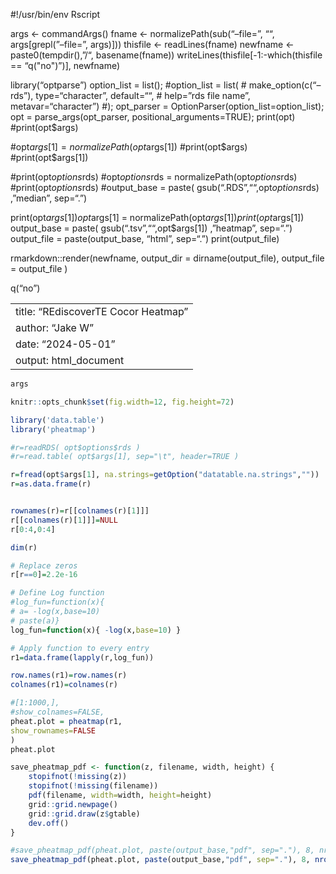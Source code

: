 #!/usr/bin/env Rscript

args <- commandArgs()
fname <- normalizePath(sub("--file=", "", args[grepl("--file=", args)]))
thisfile <- readLines(fname)
newfname <- paste0(tempdir(), "/", basename(fname))
writeLines(thisfile[-1:-which(thisfile == "q(\"no\")")], newfname)


library("optparse")
option_list = list();
#option_list = list(
#	make_option(c("--rds"), type="character", default="", 
#		help="rds file name", metavar="character")
#); 
opt_parser = OptionParser(option_list=option_list);
opt = parse_args(opt_parser, positional_arguments=TRUE);
print(opt)
#print(opt$args)

#opt$args[1] = normalizePath(opt$args[1])
#print(opt$args)
#print(opt$args[1])

#print(opt$options$rds)
#opt$options$rds = normalizePath(opt$options$rds)
#print(opt$options$rds)
#output_base = paste( gsub(".RDS","",opt$options$rds) , "median", sep=".")

print(opt$args[1])
opt$args[1] = normalizePath(opt$args[1])
print(opt$args[1])
output_base = paste( gsub(".tsv","",opt$args[1]) , "heatmap", sep=".")
output_file = paste(output_base, "html", sep=".")
print(output_file)

rmarkdown::render(newfname, output_dir = dirname(output_file), output_file = output_file )

q("no")




---
title: "REdiscoverTE Cocor Heatmap"
author: "Jake W"
date: "2024-05-01"
output: html_document
---


```r
args
```


```r
knitr::opts_chunk$set(fig.width=12, fig.height=72) 
```

```r
library('data.table')
library('pheatmap')
```




```r
#r=readRDS( opt$options$rds )
#r=read.table( opt$args[1], sep="\t", header=TRUE )

r=fread(opt$args[1], na.strings=getOption("datatable.na.strings",""))
r=as.data.frame(r)


rownames(r)=r[[colnames(r)[1]]]
r[[colnames(r)[1]]]=NULL
r[0:4,0:4]
```

```r
dim(r)
```



```r
# Replace zeros
r[r==0]=2.2e-16

# Define Log function 
#log_fun=function(x){ 
# a= -log(x,base=10)
# paste(a)}
log_fun=function(x){ -log(x,base=10) }

# Apply function to every entry
r1=data.frame(lapply(r,log_fun)) 
```



```r
row.names(r1)=row.names(r)
colnames(r1)=colnames(r)
```


```r

#[1:1000,],
#show_colnames=FALSE,
pheat.plot = pheatmap(r1,
show_rownames=FALSE
)
pheat.plot
```


```r

save_pheatmap_pdf <- function(z, filename, width, height) {
	stopifnot(!missing(z))
	stopifnot(!missing(filename))
	pdf(filename, width=width, height=height)
	grid::grid.newpage()
	grid::grid.draw(z$gtable)
	dev.off()
}

#save_pheatmap_pdf(pheat.plot, paste(output_base,"pdf", sep="."), 8, nrow(r)/10+3)
save_pheatmap_pdf(pheat.plot, paste(output_base,"pdf", sep="."), 8, nrow(r)/9)

```



